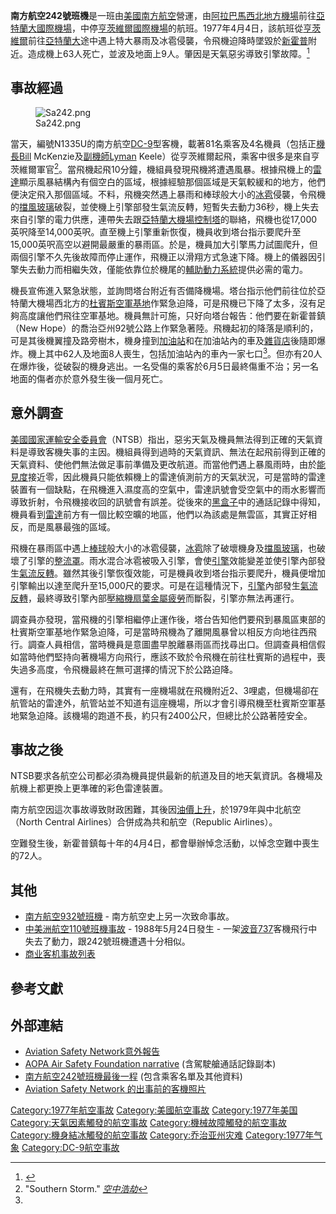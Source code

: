 {{noteTA
|1=zh-cn:佐治亚; zh-tw:喬治亞; zh-hk:佐治亞;
}}
{{Infobox Airliner accident|name=南方航空242號班機空難|
Crash image=Southern DC-9 (6149470722).jpg|
Image caption=失事客機，攝於1977年|
Date=1977年4月4日|
Type=引擎損壞致失靈|
Site={{USA}}[[喬治亞州|喬治亞州]][[新霍普鎮|新霍普鎮]](New Hope)|
Fatalities=72 (包括地上9人)|
Injuries=22|
Aircraft Type=[[DC-9|麥道DC-9-31]]|
Origin= {{USA}}[[阿拉巴馬西北地方機場|阿拉巴馬西北地方機場]]|
Destination= {{USA}}[[亞特蘭大哈茲菲爾德-傑克遜國際機場|亞特蘭大國際機場]]|
Operator=[[南方航空(美國)|南方航空]]|
Tail Number=N1335U|
Passengers=81|
Crew=4|
Survivors=22|
origin=[[Northwest_Alabama_Regional_Airport|Northwest Alabama Regional Airport, Muscle Shoals]]<ref>{{Cite web |url=http://www.aopa.org/asf/asfarticles/sp9808.html |title=AOPA Air Safety Foundation narrative |access-date=2008-06-11 |archive-date=2012-10-18 |archive-url=https://web.archive.org/web/20121018194548/http://www.aopa.org/asf/asfarticles/sp9808.html |dead-url=no }}</ref>|
stopover=[[Huntsville_International_Airport|Huntsville International Airport]]|
destination=[[Hartsfield-Jackson_Atlanta_International_Airport|William B. Hartsfield Atlanta International Airport]]}}
<!-- Coords=33°57'45"N, 84°47'13"W -->
'''南方航空242號班機'''是一班由[[美國南方航空|美國南方航空]]營運，由[[阿拉巴馬西北地方機場|阿拉巴馬西北地方機場]]前往[[亞特蘭大哈茲菲爾德-傑克遜國際機場|亞特蘭大國際機場]]，中停[[亨茨維爾國際機場|亨茨維爾國際機場]]的航班。1977年4月4日，該航班從[[亨茨維爾_(亞拉巴馬州)|亨茨維爾]]前往[[亞特蘭大|亞特蘭大]]途中遇上特大暴雨及冰雹侵襲，令飛機迫降時墜毀於[[新霍普|新霍普]]附近。造成機上63人死亡，並波及地面上9人。肇因是天氣惡劣導致引擎故障。<ref>{{cite news |work=The New York Times |title=冰雹入侵引擎是導致喬治亞州空難，63人死亡的主因 |date=1977-04-06 |first=B. Drummond |last=Ayres, Jr. |url=http://select.nytimes.com/gst/abstract.html?res=FB0611FC3B5D167493C4A9178FD85F438785F9 |page=20 |accessdate=2008-06-11 |archive-date=2013-10-29 |archive-url=https://web.archive.org/web/20131029212820/http://select.nytimes.com/gst/abstract.html?res=FB0611FC3B5D167493C4A9178FD85F438785F9 |dead-url=no }}</ref>

==事故經過==
[[File:Sa242.png|thumb]]

當天，編號N1335U的南方航空[[DC-9|DC-9]]型客機，載著81名乘客及4名機員（包括正[[機長|機長]]Bill McKenzie及[[副機師|副機師]]Lyman Keele）從亨茨維爾起飛，乘客中很多是來自亨茨維爾軍官<ref name="Mayday">"Southern Storm." ''[[空中浩劫|空中浩劫]]''</ref>。當飛機起飛10分鐘，機組員發現飛機將遭遇風暴。根據飛機上的[[雷達|雷達]]顯示風暴結構內有個空白的區域，根據經驗那個區域是天氣較緩和的地方，他們便決定飛入那個區域。不料，飛機突然遇上暴雨和棒球般大小的[[冰雹|冰雹]]侵襲，令飛機的[[擋風玻璃|擋風玻璃]]破裂，並使機上引擎部發生氣流反轉，短暫失去動力36秒，機上失去來自引擎的電力供應，連帶失去跟[[亞特蘭大|亞特蘭大]][[航空交通管制|機場控制塔]]的聯絡，飛機也從17,000英呎降至14,000英呎。直至機上引擎重新恢復，機員收到塔台指示要爬升至15,000英呎高空以避開最嚴重的暴雨區。於是，機員加大引擎馬力試圖爬升，但兩個引擎不久先後故障而停止運作，飛機正以滑翔方式急速下降。機上的儀器因引擎失去動力而相繼失效，僅能依靠位於機尾的[[輔助動力系統|輔助動力系統]]提供必需的電力。

機長宣佈進入緊急狀態，並詢問塔台附近有否備降機場。塔台指示他們前往位於亞特蘭大機場西北方的[[杜賓斯空軍基地|杜賓斯空軍基地]]作緊急迫降，可是飛機已下降了太多，沒有足夠高度讓他們飛往空軍基地。機員無計可施，只好向塔台報告：他們要在新霍普鎮（New Hope）的喬治亞州92號公路上作緊急著陸。飛機起初的降落是順利的，可是其後機翼撞及路旁樹木，機身撞到[[加油站|加油站]]和在加油站內的車及[[雜貨店|雜貨店]]後隨即爆炸。機上其中62人及地面8人喪生，包括加油站內的車內一家七口<ref name="Mayday"/>。但亦有20人在爆炸後，從破裂的機身逃出。一名受傷的乘客於6月5日最終傷重不治；另一名地面的傷者亦於意外發生後一個月死亡。

==意外調查==
[[美國國家運輸安全委員會|美國國家運輸安全委員會]]（NTSB）指出，惡劣天氣及機員無法得到正確的天氣資料是導致客機失事的主因。機組員得到過時的天氣資訊、無法在起飛前得到正確的天氣資料、使他們無法做足事前準備及更改航道。而當他們遇上暴風雨時，由於[[能見度|能見度]]接近零，因此機員只能依賴機上的雷達偵測前方的天氣狀況，可是當時的雷達裝置有一個缺點，在飛機進入濕度高的空氣中，雷達訊號會受空氣中的雨水影響而導致折射，令飛機接收回的訊號會有誤差。從後來的[[黑盒子|黑盒子]]中的通話記錄中得知，機員看到[[雷達|雷達]]前方有一個比較空曠的地區，他們以為該處是無雲區，其實正好相反，而是風暴最強的區域。

飛機在暴雨區中遇上[[棒球|棒球]]般大小的冰雹侵襲，[[冰雹|冰雹]]除了破壞機身及[[擋風玻璃|擋風玻璃]]，也破壞了引擎的[[整流罩|整流罩]]。雨水混合冰雹被吸入引擎，會使[[引擎|引擎]]效能變差並使引擎內部發生[[氣流反轉|氣流反轉]]。雖然其後引擎恢復效能，可是機員收到塔台指示要爬升，機員便增加引擎輸出以達至爬升至15,000尺的要求。可是在這種情況下，[[引擎|引擎]]內部發生[[氣流反轉|氣流反轉]]，最終導致引擎內部[[壓縮機|壓縮機]][[扇葉|扇葉]][[金屬疲勞|金屬疲勞]]而斷裂，引擎亦無法再運行。

調查員亦發現，當飛機的引擎相繼停止運作後，塔台告知他們要飛到暴風區東部的杜賓斯空軍基地作緊急迫降，可是當時飛機為了離開風暴曾以相反方向地往西飛行。調查人員相信，當時機員是意圖盡早脫離暴雨區而找尋出口。但調查員相信假如當時他們堅持向著機場方向飛行，應該不致於令飛機在前往杜賓斯的過程中，喪失過多高度，令飛機最終在無可選擇的情況下於公路迫降。

還有，在飛機失去動力時，其實有一座機場就在飛機附近2、3哩處，但機場卻在航管站的雷達外，航管站並不知道有這座機場，所以才會引導飛機至杜賓斯空軍基地緊急迫降。該機場的跑道不長，約只有2400公尺，但總比於公路著陸安全。

==事故之後==
NTSB要求各航空公司都必須為機員提供最新的航道及目的地天氣資訊。各機場及航機上都更換上更準確的彩色雷達裝置。

南方航空因這次事故導致財政困難，其後因[[石油危機|油價上升]]，於1979年與中北航空（North Central Airlines）合併成為共和航空（Republic Airlines）。

空難發生後，新霍普鎮每十年的4月4日，都會舉辦悼念活動，以悼念空難中喪生的72人。

==其他==
*[[南方航空932號班機|南方航空932號班機]] - 南方航空史上另一次致命事故。
*[[中美洲航空110號班機事故|中美洲航空110號班機事故]] - 1988年5月24日發生 - 一架[[波音737|波音737]]客機飛行中失去了動力，跟242號班機遭遇十分相似。
*[[商业客机事故列表|商业客机事故列表]]

==參考文獻==
{{reflist|2}}

==外部連結==
* [http://aviation-safety.net/database/record.php?id=19770404-1 Aviation Safety Network意外報告]{{Wayback|url=http://aviation-safety.net/database/record.php?id=19770404-1 |date=20130626110759 }}
* [http://www.aopa.org/asf/asfarticles/sp9808.html AOPA Air Safety Foundation narrative] {{Wayback|url=http://www.aopa.org/asf/asfarticles/sp9808.html |date=20121018194548 }} (含駕駛艙通話記錄副本)
* [https://web.archive.org/web/19990422052154/http://members.aol.com/Panzerbaer/so242.html 南方航空242號班機最後一程] (包含乘客名單及其他資料)
* [http://aviation-safety.net/photos/displayphoto.php?id=19770404-1&vnr=1&kind=PC Aviation Safety Network 的出事前的客機照片]{{Wayback|url=http://aviation-safety.net/photos/displayphoto.php?id=19770404-1&vnr=1&kind=PC |date=20070929125432 }}
{{1977年航空事故}}
{{Mayday NavBox}}

[[Category:1977年航空事故|Category:1977年航空事故]]
[[Category:美國航空事故|Category:美國航空事故]]
[[Category:1977年美国|Category:1977年美国]]
[[Category:天氣因素觸發的航空事故|Category:天氣因素觸發的航空事故]]
[[Category:機械故障觸發的航空事故|Category:機械故障觸發的航空事故]]
[[Category:機身結冰觸發的航空事故|Category:機身結冰觸發的航空事故]]
[[Category:乔治亚州灾难|Category:乔治亚州灾难]]
[[Category:1977年气象|Category:1977年气象]]
[[Category:DC-9航空事故|Category:DC-9航空事故]]